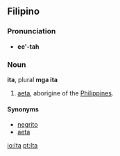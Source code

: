 ==Filipino==
===Pronunciation===
*'''ee'-tah'''

===Noun===
'''ita''', plural '''mga ita'''
#[[aeta]], aborigine of the [[Philippines]].

====Synonyms====
*[[negrito]]
*[[aeta]]

[[io:Ita]]
[[pt:Ita]]